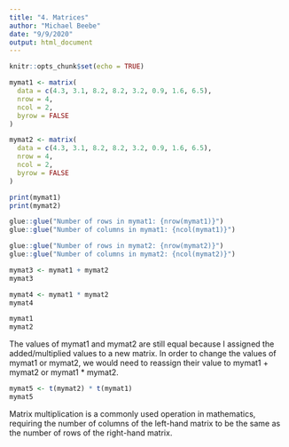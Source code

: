 ```yaml
---
title: "4. Matrices"
author: "Michael Beebe"
date: "9/9/2020"
output: html_document
---
```


```r

knitr::opts_chunk$set(echo = TRUE)

```

```r

mymat1 <- matrix(
  data = c(4.3, 3.1, 8.2, 8.2, 3.2, 0.9, 1.6, 6.5),
  nrow = 4,
  ncol = 2,
  byrow = FALSE
)

```

```r

mymat2 <- matrix(
  data = c(4.3, 3.1, 8.2, 8.2, 3.2, 0.9, 1.6, 6.5),
  nrow = 4,
  ncol = 2,
  byrow = FALSE
)

```

```r

print(mymat1)
print(mymat2)

```

```r

glue::glue("Number of rows in mymat1: {nrow(mymat1)}")
glue::glue("Number of columns in mymat1: {ncol(mymat1)}")

glue::glue("Number of rows in mymat2: {nrow(mymat2)}")
glue::glue("Number of columns in mymat2: {ncol(mymat2)}")

```

```r

mymat3 <- mymat1 + mymat2
mymat3

```

```r

mymat4 <- mymat1 * mymat2
mymat4

```

```r

mymat1
mymat2

```

The values of mymat1 and mymat2 are still equal because I assigned the added/multiplied values to a new matrix. In order to change the values of mymat1 or mymat2, we would need to reassign their value to mymat1 + mymat2 or mymat1 * mymat2.

```r

mymat5 <- t(mymat2) * t(mymat1)
mymat5

```

Matrix multiplication is a commonly used operation in mathematics, requiring the number of columns of the left-hand matrix to be the same as the number of rows of the right-hand matrix. 

